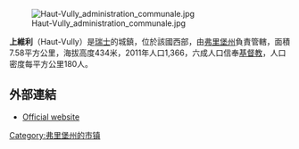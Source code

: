 [[Image:Haut-Vully_administration_communale.jpg|right]]

'''上維利'''（Haut-Vully）是[[瑞士|瑞士]]的城鎮，位於該國西部，由[[弗里堡州|弗里堡州]]負責管轄，面積7.58平方公里，海拔高度434米，2011年人口1,366，六成人口信奉[[基督教|基督教]]，人口密度每平方公里180人。

==外部連結==
* [https://web.archive.org/web/20070206211501/http://www.region-vully.ch/haut-vully/ Official website] {{fr icon}}

{{Switzerland-geo-stub}}
[[Category:弗里堡州的市镇|Category:弗里堡州的市镇]]